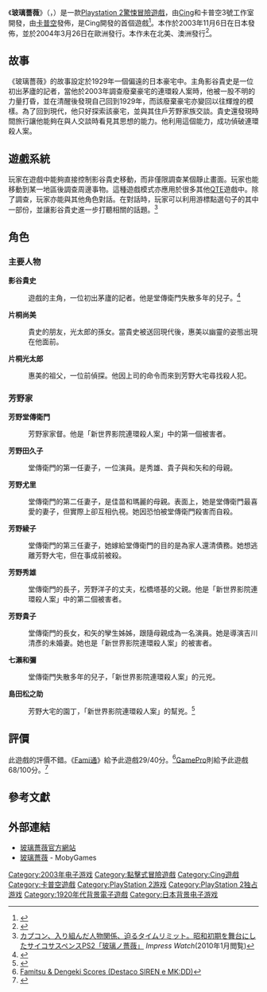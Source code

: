 {{Infobox VG
| title = 玻璃薔薇
| japanese = 玻璃ノ薔薇
| english = Glass Rose
| image = File:Glass Rose.jpg
| caption = 遊戲封面
| developer = [[Cing|Cing]]<br>卡普空3號工作室
| publisher = [[卡普空|卡普空]]
| platforms = [[PlayStation_2|PlayStation 2]]
| released = {{vgrelease|JP|2003年11月6日|EU|2004年3月26日}}
| genre = [[驚悚遊戲|驚悚]][[冒險遊戲|冒險遊戲]]
| modes = [[單人遊戲|單人]]
}}

《'''玻璃薔薇'''》（{{lang-ja|玻璃ノ薔薇}}，{{lang en|Glass Rose}}）是一款[[Playstation_2|Playstation 2]][[驚悚遊戲|驚悚]][[冒險遊戲|冒險遊戲]]，由[[Cing|Cing]]和卡普空3號工作室開發，由[[卡普空|卡普空]]發佈，是Cing開發的首個遊戲<ref>{{cite web |url= http://game.watch.impress.co.jp/docs/20030221/capcom.htm |title= カプコン、TOKIOの松岡昌宏氏をCGとフルボイスで完全再現絵画調のグラフィックも新鮮なPS2「玻璃ノ薔薇」 |author= Minoru Funatsu |date= February 21, 2003 |work=  |publisher= GameWatch |accessdate= 2012-05-23 |language= ja |archive-date= 2013-06-28 |archive-url= https://web.archive.org/web/20130628215310/http://game.watch.impress.co.jp/docs/20030221/capcom.htm |dead-url= no }}</ref>。本作於2003年11月6日在日本發佈，並於2004年3月26日在歐洲發行。本作未在北美、澳洲發行<ref name="Release">{{cite web |url= http://www.adventuregamers.com/articles/view/18432 |title= Glass Rose review |author= Robin Parker |date= July 9, 2010 |work=  |publisher= AdventureGamers.com |accessdate= 2012-05-23 |archive-date= 2013-01-17 |archive-url= https://web.archive.org/web/20130117010803/http://www.adventuregamers.com/articles/view/18432 |dead-url= no }}</ref>。

==故事==
《玻璃薔薇》的故事設定於1929年一個偏遠的日本豪宅中。主角影谷貴史是一位初出茅廬的記者，當他於2003年調查廢棄豪宅的連環殺人案時，他被一股不明的力量打昏，並在清醒後發現自己回到1929年，而該廢棄豪宅亦變回以往輝煌的模樣。為了回到現代，他只好探索該豪宅，並與其住戶芳野家族交談。貴史還發現時間旅行讓他能夠在與人交談時看見其思想的能力。他利用這個能力，成功偵破連環殺人案。

==遊戲系統==
玩家在遊戲中能夠直接控制影谷貴史移動，而非僅限調查某個靜止畫面。玩家也能移動到某一地區後調查周邊事物。這種遊戲模式亦應用於很多其他[[QTE|QTE]]遊戲中。除了調查，玩家亦能與其他角色對話。在對話時，玩家可以利用游標點選句子的其中一部份，並讓影谷貴史進一步打聽相關的話題。<ref>[http://game.watch.impress.co.jp/docs/20030903/bara.htm カプコン、入り組んだ人物関係、迫るタイムリミット。昭和初期を舞台にしたサイコサスペンスPS2「玻璃ノ薔薇」] {{Wayback|url=http://game.watch.impress.co.jp/docs/20030903/bara.htm |date=20130629211451 }}''Impress Watch''(2010年1月閲覧)</ref>

==角色==
===主要人物===
'''影谷貴史'''
:遊戲的主角，一位初出茅廬的記者。他是堂傳衛門失散多年的兒子。<ref name="ign">{{cite web | url=http://uk.ps2.ign.com/articles/386/386889p1.html | title=New Glass Rose Details | publisher=[[IGN|IGN]] | date=2003-02-21 | accessdate=2010-02-17 | archive-date=2012-02-25 | archive-url=https://web.archive.org/web/20120225141912/http://uk.ps2.ign.com/articles/386/386889p1.html | dead-url=no }}</ref>

'''片桐尚美'''
:貴史的朋友，光太郎的孫女。當貴史被送回現代後，惠美以幽靈的姿態出現在他面前。

'''片桐光太郎'''
:惠美的祖父，一位前偵探。他因上司的命令而來到芳野大宅尋找殺人犯。

===芳野家===
'''芳野堂傳衛門'''
:芳野家家督。他是「新世界影院連環殺人案」中的第一個被害者。

'''芳野田久子'''
:堂傳衛門的第一任妻子，一位演員。是秀雄、貴子與和矢和的母親。 

'''芳野尤里'''
:堂傳衛門的第二任妻子，是佳苗和瑪麗的母親。表面上，她是堂傳衛門最喜愛的妻子，但實際上卻互相仇視。她因恐怕被堂傳衛門殺害而自殺。

'''芳野綾子'''
:堂傳衛門的第三任妻子，她嫁給堂傳衛門的目的是為家人還清債務。她想逃離芳野大宅，但在事成前被殺。

'''芳野秀雄'''
:堂傳衛門的長子，芳野洋子的丈夫，松橋塔基的父親。他是「新世界影院連環殺人案」中的第二個被害者。

'''芳野貴子'''
:堂傳衛門的長女，和矢的孿生姊姊，跟隨母親成為一名演員。她是導演吉川清彥的未婚妻。她也是「新世界影院連環殺人案」的被害者。

'''七瀨和彌'''
:堂傳衛門失散多年的兒子，「新世界影院連環殺人案」的元兇。

'''島田松之助'''
:芳野大宅的園丁，「新世界影院連環殺人案」的幫兇。<ref>{{Cite web |url=http://scrap-cliff.sakuraweb.com/game/game_074.html |title=ゲームレビュー：玻璃ノ薔薇 - Scrap Cliff |accessdate=2013-08-12 |archive-date=2016-07-13 |archive-url=https://web.archive.org/web/20160713193306/http://scrap-cliff.sakuraweb.com/game/game_074.html |dead-url=no }}</ref>

==評價==
此遊戲的評價不錯。《[[Fami通|Fami通]]》給予此遊戲29/40分。<ref>[http://www.insertcoin-pt.net/index.php?showtopic=233 Famitsu & Dengeki Scores (Destaco SIREN e MK:DD)]{{dead link|date=2018年1月 |bot=InternetArchiveBot |fix-attempted=yes }}</ref>[[GamePro|GamePro]]則給予此遊戲68/100分。<ref>{{cite web|url=http://www.gamepro.de/playstation/spiele/ps2/glass-rose/34100.html|title=Glass Rose - PlayStation 2|publisher=GamePro|accessdate=2013-08-12|archive-date=2016-03-06|archive-url=https://web.archive.org/web/20160306013647/http://www.gamepro.de/playstation/spiele/ps2/glass-rose/34100.html|dead-url=no}}</ref>

==參考文獻==
{{Reflist|2}}

==外部連結==
*[https://web.archive.org/web/20080625102038/http://www.capcom.co.jp/gnb/ 玻璃薔薇官方網站]
*[http://www.mobygames.com/game/glass-rose 玻璃薔薇] {{Wayback|url=http://www.mobygames.com/game/glass-rose |date=20130415061215 }} - MobyGames

{{Cing遊戲系列}}

{{DEFAULTSORT:Glass Rose}}
[[Category:2003年电子游戏|Category:2003年电子游戏]]
[[Category:點擊式冒險遊戲|Category:點擊式冒險遊戲]]
[[Category:Cing遊戲|Category:Cing遊戲]]
[[Category:卡普空遊戲|Category:卡普空遊戲]]
[[Category:PlayStation_2游戏|Category:PlayStation 2游戏]]
[[Category:PlayStation_2独占游戏|Category:PlayStation 2独占游戏]]
[[Category:1920年代背景電子遊戲|Category:1920年代背景電子遊戲]]
[[Category:日本背景电子游戏|Category:日本背景电子游戏]]